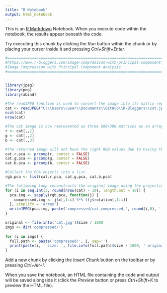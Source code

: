 ```yaml
---
title: "R Notebook"
output: html_notebook
---
```


This is an [R Markdown](http://rmarkdown.rstudio.com) Notebook. When you execute code within the notebook, the results appear beneath the code. 

Try executing this chunk by clicking the *Run* button within the chunk or by placing your cursor inside it and pressing *Ctrl+Shift+Enter*. 

```r
#================================================================================
#https://www.r-bloggers.com/image-compression-with-principal-component-analysis/
#Image Compression with Principal Component Analysis
#================================================================================


library(jpeg)
library(png)
library(abind)

#The readJPEG function is used to convert the image into its matrix representation.
cat <- readJPEG("C:\\Users\\user\\Documents\\GitHub\\R-Bloggers\\cat.jpg")
ncol(cat)
nrow(cat)

#The cat image is now represented as three 600×398 matrices as an array with each matrix corresponding to the RGB color value scheme. Extract the individual color value matrices to perform PCA on each.
r <- cat[,,1]
g <- cat[,,2]
b <- cat[,,3]

#the returned image will not have the right RGB values due to having their respective means subtracted from each pixel color vector.
cat.r.pca <- prcomp(r, center = FALSE)
cat.g.pca <- prcomp(g, center = FALSE)
cat.b.pca <- prcomp(b, center = FALSE)

#Collect the PCA objects into a list.
rgb.pca <- list(cat.r.pca, cat.g.pca, cat.b.pca)

#The following loop reconstructs the original image using the projections of the data using increasing amounts of principal components. We will see that as the number of principal components increase, the more representative of the original image the reconstruction becomes. This sequential improvement in quality is because as more principal components are used, the more the variance (information) is described. The first few principal components will have the most drastic change in quality while the last few components will not make much if any, difference to quality.
for (i in seq.int(3, round(nrow(cat) - 10), length.out = 10)) {
  pca.img <- sapply(rgb.pca, function(j) {
    compressed.img <- j$x[,1:i] %*% t(j$rotation[,1:i])
  }, simplify = 'array')
  writeJPEG(pca.img, paste('compressed/cat_compressed_', round(i,0), '_components.jpg', sep = ''))
}

original <- file.info('cat.jpg')$size / 1000
imgs <- dir('compressed/')
 
for (i in imgs) {
  full.path <- paste('compressed/', i, sep='')
  print(paste(i, ' size: ', file.info(full.path)$size / 1000, ' original: ', original, ' % diff: ', round((file.info(full.path)$size / 1000 - original) / original, 2) * 100, '%', sep = ''))
}

```

Add a new chunk by clicking the *Insert Chunk* button on the toolbar or by pressing *Ctrl+Alt+I*.

When you save the notebook, an HTML file containing the code and output will be saved alongside it (click the *Preview* button or press *Ctrl+Shift+K* to preview the HTML file).
